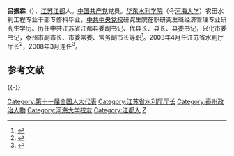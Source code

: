 '''吕振霖'''（{{bd|1955年|3月||catIdx=Lu吕}}），[[江苏|江苏]][[江都|江都]]人。[[中国共产党|中国共产党]]党员。[[河海大学|华东水利学院]]（今[[河海大学|河海大学]]）农田水利工程专业干部专修科毕业，[[中共中央党校|中共中央党校]]研究生院在职研究生班经济管理专业研究生学历。历任中共江苏省江都县委副书记、代县长、县长、县委书记，兴化市委书记，泰州市副市长、市委常委、常务副市长等职<ref>{{cite web|accessdate=2012-03-28|url=http://www.jswater.gov.cn/zwgk/ldxx/lzl/index.html|title=江苏省水利厅厅长吕振霖信息|publisher=江苏省水利厅|deadurl=yes|archiveurl=https://web.archive.org/web/20120306113855/http://www.jswater.gov.cn/zwgk/ldxx/lzl/index.html|archivedate=2012-03-06}}</ref>。2003年4月任江苏省水利厅厅长<ref>{{cite web|accessdate=2012-03-28|url=http://www.jsrd.gov.cn/jsrd/xjrm/szf/200901/t20090107_28361.html|title=江苏省第十届人民代表大会常务委员会第二次会议任命吕振霖为江苏省水利厅厅长|publisher=[[江苏省人民代表大会常务委员会|江苏省人民代表大会常务委员会]]}}{{dead link|date=2017年12月 |bot=InternetArchiveBot |fix-attempted=yes }}</ref>，2008年3月连任<ref>{{cite web|accessdate=2012-03-28|url=http://unn.people.com.cn/BIG5/14781/21702/7071639.html|title=江苏省第十一届人民代表大会常务委员会第二次会议任命吕振霖为江苏省水利厅厅长|publisher=[[人民网|人民网]]}}{{dead link|date=2017年12月 |bot=InternetArchiveBot |fix-attempted=yes }}</ref>。

==参考文献==
{{reflist|3}}

{{-}}
{{start box}}
{{s-gov|prc}}
{{s-before|[[黄莉新|黄莉新]]}}
{{s-title|[[江苏省水利厅|江苏省水利厅]]厅长|2003年4月—2013年1月}}
{{s-after|[[李亚平_(1963年)|李亚平]]}}
{{s-before|？}}
{{s-title|[[泰州市人民政府|泰州市人民政府]]常务副市长|2002年9月—2003年4月}}
{{s-after|[[姚建华|姚建华]]}}
{{s-par|prc-lpc}}
{{s-before|？}}
{{s-title|[[江苏省人大常委会|江苏省人大常委会]]秘书长|2013年1月—2018年1月}}
{{s-after|？}}
{{end box}}

{{1995届中央党校一年制中青年干部培训班}}
{{中华人民共和国政治人物小作品}}

{{DEFAULTSORT:Lu吕}}
[[Category:第十一届全国人大代表|Category:第十一届全国人大代表]]
[[Category:江苏省水利厅厅长|Category:江苏省水利厅厅长]]
[[Category:泰州政治人物|Category:泰州政治人物]]
[[Category:河海大学校友|Category:河海大学校友]]
[[Category:江都人|Category:江都人]]
[[Category:吕姓|Z]]